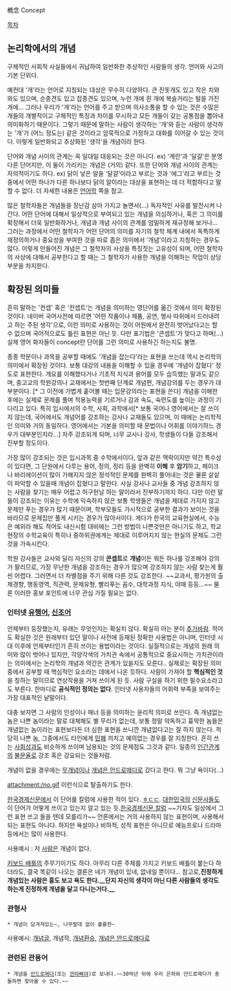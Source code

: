 槪念
Concept

[[목차]]

== 논리학에서의 개념 ==
구체적인 사회적 사실들에서 귀납하여 일반화한 추상적인 사람들의 생각. 언어와 사고의 기본 단위다.

예컨대 '개'라는 언어로 지칭되는 대상은 무수히 다양하다. 큰 진돗개도 있고 작은 치와와도 있으며, 순종견도 있고 잡종견도 있으며, 누런 개에 흰 개에 복슬거리는 털을 가진 개에... 그러나 우리가 '개'라는 언어를 주고 받으며 의사소통을 할 수 있는 것은 수많은 개들의 개별적이고 구체적인 특징과 차이를 무시하고 모든 개들이 갖는 공통점을 뽑아내 의미화하기 때문이다. 그렇기 때문에 말하는 사람이 생각하는 '개'와 듣는 사람이 생각하는 '개'가 (어느 정도는) 같은 것이라고 암묵적으로 가정하고 대화를 이어갈 수 있는 것이다. 이렇게 일반화되고 추상화된 '생각'을 개념이라 한다.

단어와 개념 사이의 관계는 꼭 일대일 대응되는 것은 아니다. 
ex) '계란'과 '달걀'은 분명 다른 단어지만, 이 둘이 가리키는 개념은 (거의) 같다.
또한 단어와 개념 사이의 관계는 자의적이기도 하다. 
ex) 닭이 낳은 알을 '달걀'이라고 부르는 것과 '에그'라고 부르는 것 중에서 어떤 하나가 다른 하나보다 닭의 알이라는 대상을 표현하는 데 더 적합하다고 말할 수 없다.
더 자세한 내용은 [[언어학]] 쪽을 참고.

많은 철학자들은 개념들을 장난감 삼아 가지고 놀면서(...) 독자적인 사유를 발전시켜 나간다. 어떤 단어에 대해서 일상적으로 부여되고 있는 개념을 의심하거나, 혹은 그 의미를 확장해서 더욱 일반화하거나, 개념과 개념 사이의 관계를 엄밀하게 재규정해 보거나... 그러는 과정에서 어떤 철학자가 어떤 단어의 의미를 자기의 철학 체계 내에서 독특하게 재정의하거나 중요성을 부여한 것을 따로 좁은 의미에서 '개념'이라고 지칭하는 경우도 많다. 이렇게 만들어진 개념은 그 철학자의 사상을 특징짓는 고유성이 되며, 어떤 철학자의 사상에 대해서 공부한다고 할 때는 그 철학자가 사용한 개념을 이해하는 작업이 상당 부분을 차지한다.

== 확장된 의미들 ==
흔히 말하는 '컨셉' 혹은 '컨셉트'는 개념을 의미하는 영단어를 옮긴 것에서 의미 확장된 것이다. 네이버 국어사전에 따르면 '어떤 작품이나 제품, 공연, 행사 따위에서 드러내려고 하는 주된 생각'으로, 이런 의미로 사용하는 것이 어원에서 완전히 벗어났다고는 할 수 없으며 국어적으로도 틀린 표현은 아닌 듯. 다만 표기법은 '콘셉트'가 맞다고 하며(...) 실제 영어 화자들이 concept란 단어를 그런 의미로 사용하긴 하는지도 불명.

종종 학문이나 과목을 공부할 때에도 '개념을 잡는다'라는 표현을 쓰는데 역시 논리학의 의미에서 확장된 것이다. 보통 대강의 내용을 이해할 수 있을 경우에 '개념이 잡혔다' 정도로 표현한다. 개요를 이해했다거나 기초적 지식과 용어를 모두 습득했는 말과도 같으며, 중고교의 학원강의나 교재에서는 첫번째 단계로 개념편, 개념강의를 두는 경우가 대부분이다. [* 그 이전에 가볍게 훝어볼 때는 입문강의라는 표현을 쓴다] 개념을 이해한 후에는 실제로 문제를 풀며 적용능력을 기르거나 감과 속도, 숙련도를 높이는 과정이 기다리고 있다. 특히 입시에서의 수학, 사회, 과학에서[* 보통 국어나 영어에서는 잘 쓰이지 않는데, 국어에서도 개념어를 강조하는 강사나 교재들도 있으며, 이 때에는 논리학적인 의미와 거의 동일하다. 영어에서는 기본을 의미할 때 문법이나 어휘를 이야기하느 경우가 대부분인지라...] 자주 강조되게 되며, 너무 교사나 강사, 학생들이 다들 강조해서 진부할 정도이다. 

가장 많이 강조되는 것은 입시과목 중 수학에서이다, 앞과 같은 맥락이지만 약간 특수성이 있다면, 그 단원에서 다루는 용어, 정의, 정리 등을 완벽히 '''이해''' 후 '''암기'''하고, 페이크나 바리에이션이 많이 가해지지 않은 정석적인 문제를 완벽히 풀어내는 것은 물론 샅샅이 파악할 수 있을때 개념이 잡혔다고 말한다. 사실 강사나 교사들 중 개념 강조하지 않는 사람을 찾기는 매우 어렵고 허구헌날 하는 말이라서 진부하기까지 하다. 다만 이런 말들이 강조되는 이유는 수학에 익숙하지 않은 보통 학생들은 개념을 제대로 가지지 않고 문제만 푸는 경우가 많기 때문이며, 학부모들도 가시적으로 공부한 결과가 보이는 것을 바라므로 문제집만 풀게 시키는 경우가 많아서이다. 게다가 한국의 교육현실에서, 수능은 예외라 해도 적어도 내신시험 대비에는 그런 방법이 나쁜것만은 아니기도 하고, 학교현장의 수학교육이 특히나 중하위권에게는 제대로 이루어지지 않는 현실의 문제도 그런 것을 가속시킨다. 

학원 강사들은 교사와 달리 자신의 강의 '''콘셉트'''로 '''개념'''이든 뭐든 하나를 강조해야 강의가 팔리므로, 가장 무난한 개념을 강조하는 경우가 많으며 강조하지 않는 사람 찾는게 훨씬 어렵다. 그러면서 더 차별점을 주기 위해 다른 것도 강조한다. ~~교과서, 평가원의 출제경향, 행동영역, 직관력, 문제유형, 빨리푸는 꼼수, 대학과정 지식, 야매 등등...~~ 물론 이러한 홍보 포인트에 너무 관심 가질 필요는 없다. 

=== 인터넷 [[유행어]], [[신조어]] ===
언제부터 등장했는지, 유래는 무엇인지는 확실치 않다. 확실히 아는 분이 [[추가바람]]. 적어도 확실한 것은 원래부터 있던 말이나 사전에 등재된 정확한 사용법은 아니며, 인터넷 시대 이후에 언제부터인가 흔히 쓰이는 용법이라는 것이다. 실질적으로는 개념의 원래 의미와 많이 벗어나 있지만, 각양각색의 가치관 속에서 공통적으로 중요시하는 가치관이라는 의미에서는 논리학의 개념과 약간은 관계가 있을지도 모른다.. 실제로는 확장된 의미중에서 공부할 때 핵심적인 요소라는 데에서 나온 듯하다. 사람이 가져야 할 '''핵심적인 것'''을 칭하는 말이므로 연상작용을 거쳐 쓰이게 된 듯. 사람 구실을 하기 위한 필수요소라고도 부른다. 한마디로 '''공식적인 정의는 없다'''. 인터넷 사용자들의 어휘력 부족을 보여주는 가장 대표적인 낱말이다.

대충 보자면 그 사람의 인성이나 매너 등을 의미하는 윤리적 의미로 쓰인다. 즉 개념없는 놈은 나쁜 놈이라는 말로 대체해도 별 무리가 없는데, 보통 정말 악독하고 흉악한 놈들은 개념없는 놈이라는 표현보다든 더 심한 표현을 쓰니깐 개념없다고는 잘 하지 않는다. 적당히 나쁜 놈, 그중에서도 타인에게 [[민폐]] 끼치고 예의없는 경우를 잘 지칭한다. 흔히 쓰는 [[사회성]]과도 비슷하게 쓰이며 남용되는 것의 문제점도 그것과 같다. 일종의 [[인간관계]]의 [[불문율]]로 강조 혹은 강요되는 것들처럼.

개념이 없을 경우에는 [[무개념]]이나 [[개념은 안드로메다로]] 갔다고 한다. 뭐 그냥 욕이다(...)


attachment:/no.gif
이런식으로 탈출하기도 한다.

[[한국경제신문]]에서 이 단어를 칼럼에 사용한 적이 있다. [[ㅎㄷㄷ]]. [[대한민국]]의 [[신문]]사들도 이 단어가 어떻게 쓰이고 있는지 알고 있는 듯.[http://www.hankyung.com/news/app/newsview.php?aid=2009041965801&amp;sid=0117&amp;nid=&amp;page= 한국경제신문 칼럼] ~~기자도 일상에서 그런 표현 쓰고 들을 텐데 모를리가~~ 언론에서는 거의 사용하지 않는 표현이며, 사용해서 되는 표현도 아니다. 하지만 욕설이나 비하적, 성적 표현은 아니므로 예능프로나 드라마 등에서는 많이 사용한다.
  
사용예시 : 저 [[사람]]은 개념이 없다.

[[키보드 배틀]]의 주무기이기도 하다. 아무리 다른 주제를 가지고 키보드 배틀이 붙는다 하더라도, 결국 똑같이 나오는 결론은 네가 개념이 있네, 없네일 뿐이다...
참고로,'''진정하게 개념있는 사람은 흉도 보고 욕도 한다.__단지 자신의 생각이 아닌 다른 사람들의 생각도 하는게 진정하게 개념을 달고 다니는거다.__'''

=== 관형사 ===
 * 개념이 담겨져있는~, 나무랄데 없이 훌륭한~

사용예시: [[개념글]], 개념작, [[개념환승]], [[개념은 안드로메다로]]

=== 관련된 관용어 ===
 * 개념을 [[안드로메다]](또는 [[깐따삐야]])로 보내다.~~30억년 뒤에 우리 은하와 안드로메다가 충돌하면 찾아올 수 있다.~~
